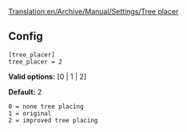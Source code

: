 [[Translation:en/Archive/Manual/Settings/Tree placer]]


== Config ==

<pre>
[tree_placer]
tree_placer = 2
</pre>

'''Valid options:''' [0 | 1 | 2]

'''Default:''' 2

<pre>
0 = none tree placing
1 = original
2 = improved tree placing
</pre>
